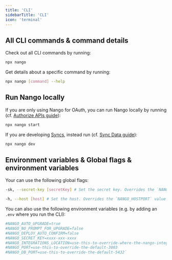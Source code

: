 ```yaml
---
title: 'CLI'
sidebarTitle: 'CLI'
icon: 'terminal'
---
```


## All CLI commands & command details

Check out all CLI commands by running: 
```bash
npx nango
```

Get details about a specific command by running: 
```bash
npx nango [command] --help
```

## Run Nango locally

If you are only using Nango for OAuth, you can run Nango locally by running (cf. [Authorize APIs guide](/guides/sync)): 
```bash
npx nango start
```

If you are developing [Syncs](/core-concepts#syncs), instead run (cf. [Sync Data guide](/guides/sync)): 
```bash
npx nango dev
```

## Environment variables & Global flags & environment variables

Your can use the following global flags: 
```bash
-sk, --secret-key [secretKey] # Set the secret key. Overrides the `NANGO_SECRET_KEY` value set in the .env file
```
```bash
-h, --host [host] # Set the host. Overrides the `NANGO_HOSTPORT` value set in the .env file
```

You can also use the following environment variables (e.g. by adding an `.env` where you run the CLI):
```bash
#NANGO_AUTO_UPGRADE=true
#NANGO_NO_PROMPT_FOR_UPGRADE=false
#NANGO_DEPLOY_AUTO_CONFIRM=false
#NANGO_SECRET_KEY=xxxx-xxx-xxxx
#NANGO_INTEGRATIONS_LOCATION=use-this-to-override-where-the-nango-integrations-directory-goes
#NANGO_PORT=use-this-to-override-the-default-3003
#NANGO_DB_PORT=use-this-to-override-the-default-5432`
```

